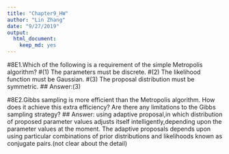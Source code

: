 ```yaml
---
title: "Chapter9_HW"
author: "Lin Zhang"
date: "9/27/2019"
output: 
  html_document: 
    keep_md: yes
---
```

#8E1.Which of the following is a requirement of the simple Metropolis algorithm? 
#(1) The parameters must be discrete. 
#(2) The likelihood function must be Gaussian. 
#(3) The proposal distribution must be symmetric.
## Answer:(3)

#8E2.Gibbs sampling is more efficient than the Metropolis algorithm. How does it achieve this extra efficiency? Are there any limitations to the Gibbs sampling strategy?
## Answer: using adaptive proposal,in which distribution of proposed parameter values adjusts itself intelligently,depending upon the parameter values at the moment. The adaptive proposals depends upon using particular combinations of prior distributions and likelihoods known as conjugate pairs.(not clear about the detail)

```r
```
